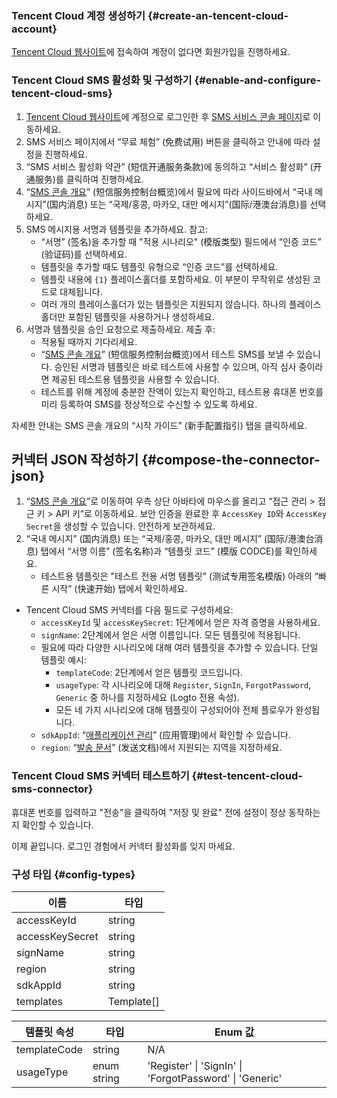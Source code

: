 ### Tencent Cloud 계정 생성하기 \{#create-an-tencent-cloud-account}

[Tencent Cloud 웹사이트](https://cloud.tencent.com/)에 접속하여 계정이 없다면 회원가입을 진행하세요.

### Tencent Cloud SMS 활성화 및 구성하기 \{#enable-and-configure-tencent-cloud-sms}

1. [Tencent Cloud 웹사이트](https://cloud.tencent.com/)에 계정으로 로그인한 후 [SMS 서비스 콘솔 페이지](https://cloud.tencent.com/product/sms)로 이동하세요.
2. SMS 서비스 페이지에서 “무료 체험” (免费试用) 버튼을 클릭하고 안내에 따라 설정을 진행하세요.
3. “SMS 서비스 활성화 약관” (短信开通服务条款)에 동의하고 “서비스 활성화” (开通服务)를 클릭하여 진행하세요.
4. “[SMS 콘솔 개요](https://console.cloud.tencent.com/smsv2)” (短信服务控制台概览)에서 필요에 따라 사이드바에서 “국내 메시지”(国内消息) 또는 “국제/홍콩, 마카오, 대만 메시지”(国际/港澳台消息)를 선택하세요.
5. SMS 메시지용 서명과 템플릿을 추가하세요. 참고:
   - “서명” (签名)을 추가할 때 "적용 시나리오" (模版类型) 필드에서 “인증 코드” (验证码)를 선택하세요.
   - 템플릿을 추가할 때도 템플릿 유형으로 “인증 코드”를 선택하세요.
   - 템플릿 내용에 `{1}` 플레이스홀더를 포함하세요. 이 부분이 무작위로 생성된 코드로 대체됩니다.
   - 여러 개의 플레이스홀더가 있는 템플릿은 지원되지 않습니다. 하나의 플레이스홀더만 포함된 템플릿을 사용하거나 생성하세요.
6. 서명과 템플릿을 승인 요청으로 제출하세요. 제출 후:
   - 적용될 때까지 기다리세요.
   - “[SMS 콘솔 개요](https://console.cloud.tencent.com/smsv2)” (短信服务控制台概览)에서 테스트 SMS를 보낼 수 있습니다. 승인된 서명과 템플릿은 바로 테스트에 사용할 수 있으며, 아직 심사 중이라면 제공된 테스트용 템플릿을 사용할 수 있습니다.
   - 테스트를 위해 계정에 충분한 잔액이 있는지 확인하고, 테스트용 휴대폰 번호를 미리 등록하여 SMS를 정상적으로 수신할 수 있도록 하세요.

자세한 안내는 SMS 콘솔 개요의 “시작 가이드” (新手配置指引) 탭을 클릭하세요.

## 커넥터 JSON 작성하기 \{#compose-the-connector-json}

1. “[SMS 콘솔 개요](https://console.cloud.tencent.com/smsv2)”로 이동하여 우측 상단 아바타에 마우스를 올리고 “접근 관리 > 접근 키 > API 키”로 이동하세요. 보안 인증을 완료한 후 `AccessKey ID`와 `AccessKey Secret`을 생성할 수 있습니다. 안전하게 보관하세요.
2. “국내 메시지” (国内消息) 또는 “국제/홍콩, 마카오, 대만 메시지” (国际/港澳台消息) 탭에서 “서명 이름” (签名名称)과 “템플릿 코드” (模版 CODCE)를 확인하세요.
   - 테스트용 템플릿은 "테스트 전용 서명 템플릿" (测试专用签名模版) 아래의 “빠른 시작” (快速开始) 탭에서 확인하세요.

- Tencent Cloud SMS 커넥터를 다음 필드로 구성하세요:
  - `accessKeyId` 및 `accessKeySecret`: 1단계에서 얻은 자격 증명을 사용하세요.
  - `signName`: 2단계에서 얻은 서명 이름입니다. 모든 템플릿에 적용됩니다.
  - 필요에 따라 다양한 시나리오에 대해 여러 템플릿을 추가할 수 있습니다. 단일 템플릿 예시:
    - `templateCode`: 2단계에서 얻은 템플릿 코드입니다.
    - `usageType`: 각 시나리오에 대해 `Register`, `SignIn`, `ForgotPassword`, `Generic` 중 하나를 지정하세요 (Logto 전용 속성).
    - 모든 네 가지 시나리오에 대해 템플릿이 구성되어야 전체 플로우가 완성됩니다.
  - `sdkAppId`: “[애플리케이션 관리](https://console.cloud.tencent.com/smsv2/app-manage)” (应用管理)에서 확인할 수 있습니다.
  - `region`: “[발송 문서](https://cloud.tencent.com/document/api/382/52071#.E5.9C.B0.E5.9F.9F.E5.88.97.E8.A1.A8)” (发送文档)에서 지원되는 지역을 지정하세요.

### Tencent Cloud SMS 커넥터 테스트하기 \{#test-tencent-cloud-sms-connector}

휴대폰 번호를 입력하고 "전송"을 클릭하여 "저장 및 완료" 전에 설정이 정상 동작하는지 확인할 수 있습니다.

이제 끝입니다. <MainSiteUrl href="/connectors/sms-connectors#enable-phone-number-sign-up-or-sign-in">로그인 경험에서 커넥터 활성화</MainSiteUrl>를 잊지 마세요.

### 구성 타입 \{#config-types}

| 이름            | 타입       |
| --------------- | ---------- |
| accessKeyId     | string     |
| accessKeySecret | string     |
| signName        | string     |
| region          | string     |
| sdkAppId        | string     |
| templates       | Template[] |

| 템플릿 속성  | 타입        | Enum 값                                                 |
| ------------ | ----------- | ------------------------------------------------------- |
| templateCode | string      | N/A                                                     |
| usageType    | enum string | 'Register' \| 'SignIn' \| 'ForgotPassword' \| 'Generic' |
